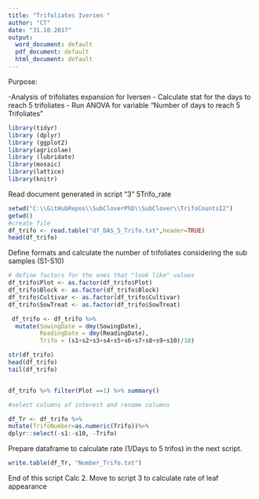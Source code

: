 ```yaml
---
title: "Trifoliates Iversen "
author: "CT"
date: "31.10.2017"
output: 
  word_document: default
  pdf_document: default
  html_document: default
---
```


Purpose:

-Analysis of trifoliates expansion for Iversen
- Calculate stat for the days to reach 5 trifoliates 
- Run ANOVA for variable "Number of days to reach 5 Trifoliates " 
 
```r
library(tidyr)
library (dplyr)
library (ggplot2)
library(agricolae)
library (lubridate)
library(mosaic)
library(lattice)
library(knitr)
```

Read document generated in script "3" 5Trifo_rate

```r
setwd("C:\\GitHubRepos\\SubCloverPhD\\SubClover\\TrifoCountsI2")
getwd()
#create file
df_trifo <- read.table("df_DAS_5_Trifo.txt",header=TRUE)
head(df_trifo)


```
Define formats and calculate the number of trifoliates considering the sub samples (S1-S10)

```r


# define factors for the ones that "look like" values
df_trifo$Plot <- as.factor(df_trifo$Plot)
df_trifo$Block <- as.factor(df_trifo$Block)
df_trifo$Cultivar <- as.factor(df_trifo$Cultivar)
df_trifo$SowTreat <- as.factor(df_trifo$SowTreat)

 df_trifo <- df_trifo %>%
  mutate(SowingDate = dmy(SowingDate), 
         ReadingDate = dmy(ReadingDate),
         Trifo = (s1+s2+s3+s4+s5+s6+s7+s8+s9+s10)/10)

str(df_trifo)
head(df_trifo)
tail(df_trifo)


df_trifo %>% filter(Plot ==1) %>% summary()

#select columns of interest and rename columns 

df_Tr <- df_trifo %>%
mutate(TrifoNumber=as.numeric(Trifo))%>%
dplyr::select(-s1:-s10, -Trifo)
```



Prepare dataframe to calculate rate (1/Days to 5 trifos) in the next script.


```r
write.table(df_Tr, "Number_Trifo.txt")


```


End of this script Calc 2. 
Move to script 3 to calculate rate of leaf appearance 
